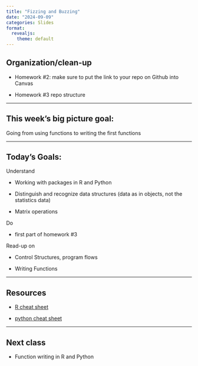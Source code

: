 ```yaml
---
title: "Fizzing and Buzzing"
date: "2024-09-09"
categories: Slides
format: 
  revealjs:
    theme: default
---
```


## Organization/clean-up

- Homework #2: make sure to put the link to your repo on Github into Canvas

- Homework #3 repo structure

---

## This week's big picture goal:

Going from using functions to writing the first functions

---

## Today's Goals:


Understand 

- Working with packages in R and Python

- Distinguish and recognize data structures (data as in objects, not the statistics data)

- Matrix operations

Do

- first part of homework #3


Read-up on 

- Control Structures, program flows

- Writing Functions

----

## Resources

- [R cheat sheet](https://srvanderplas.github.io/stat-computing-r-python/files/Short-refcard.pdf)

- [python cheat sheet](https://srvanderplas.github.io/stat-computing-r-python/files/Python3_reference_cheat_sheet.pdf)


----

## Next class

- Function writing in R and Python


